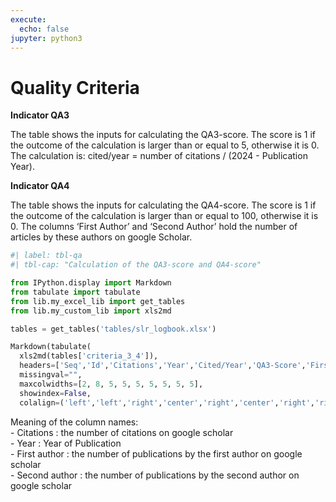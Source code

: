 ```yaml
---
execute:
  echo: false
jupyter: python3
---
```

# Quality Criteria {#appendix-f}

\fontsize{9}{10}\selectfont

**Indicator QA3**

The table shows the inputs for calculating the QA3-score. The score is 1 if the outcome of the calculation is larger than or equal to 5, otherwise it is 0. The calculation is: cited/year = number of citations / (2024 - Publication Year).

**Indicator QA4**

The table shows the inputs for calculating the QA4-score. The score is 1 if the outcome of the calculation is larger than or equal to 100, otherwise it is 0. The columns 'First Author' and 'Second Author' hold the number of articles by these authors on google Scholar.

```python
#| label: tbl-qa
#| tbl-cap: "Calculation of the QA3-score and QA4-score"

from IPython.display import Markdown
from tabulate import tabulate
from lib.my_excel_lib import get_tables
from lib.my_custom_lib import xls2md

tables = get_tables('tables/slr_logbook.xlsx')

Markdown(tabulate(
  xls2md(tables['criteria_3_4']),
  headers=['Seq','Id','Citations','Year','Cited/Year','QA3-Score','First Author','Second Author','Total Articles','QA4-Score'],
  missingval="",
  maxcolwidths=[2, 8, 5, 5, 5, 5, 5, 5, 5],
  showindex=False,
  colalign=('left','left','right','center','right','center','right','right','right')))
```

Meaning of the column names:  
- Citations : the number of citations on google scholar  
- Year : Year of Publication  
- First author : the number of publications by the first author on google scholar  
- Second author : the number of publications by the second author on google scholar  

\fontsize{11}{12}\selectfont